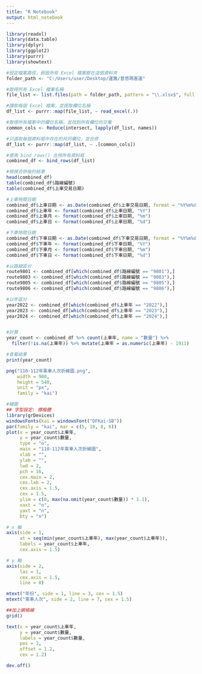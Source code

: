 ```yaml
---
title: "R Notebook"
output: html_notebook
---
```


```r
library(readxl)
library(data.table)
library(dplyr)
library(ggplot2)
library(purrr)
library(showtext)

#設定檔案路徑，假設所有 Excel 檔案都在這個資料夾
folder_path <- "C:/Users/user/Desktop/運籌/普悠瑪客運"

#取得所有 Excel 檔案名稱
file_list <- list.files(path = folder_path, pattern = "\\.xlsx$", full.names = TRUE)

#讀取每個 Excel 檔案，並提取欄位名稱
df_list <- purrr::map(file_list, ~ read_excel(.))

#取得所有檔案中的欄位名稱，並找到所有欄位的交集
common_cols <- Reduce(intersect, lapply(df_list, names))

#只選取每個資料框中存在的共同欄位，並合併
df_list <- purrr::map(df_list, ~ .[common_cols])

#使用 bind_rows() 合併所有資料框
combined_df <- bind_rows(df_list)

#檢視合併後的結果
head(combined_df)
table(combined_df$路線編號)
table(combined_df$上車交易日期)

#上車時間日期
combined_df$上車日期 <- as.Date(combined_df$上車交易日期, format = "%Y%m%d")
combined_df$上車年 <- format(combined_df$上車日期, "%Y")
combined_df$上車月 <- format(combined_df$上車日期, "%m")
combined_df$上車日 <- format(combined_df$上車日期, "%d")

#下車時間日期
combined_df$下車日期 <- as.Date(combined_df$下車交易日期, format = "%Y%m%d")
combined_df$下車年 <- format(combined_df$下車日期, "%Y")
combined_df$下車月 <- format(combined_df$下車日期, "%m")
combined_df$下車日 <- format(combined_df$下車日期, "%d")

#以路線區分
route9801 <- combined_df[which(combined_df$路線編號 == "9801"),]
route9803 <- combined_df[which(combined_df$路線編號 == "9803"),]
route9805 <- combined_df[which(combined_df$路線編號 == "9805"),]
route9806 <- combined_df[which(combined_df$路線編號 == "9806"),]

#以年區分
year2022 <- combined_df[which(combined_df$上車年 == "2022"),]
year2023 <- combined_df[which(combined_df$上車年 == "2023"),]
year2024 <- combined_df[which(combined_df$上車年 == "2024"),]


#計算
year_count <- combined_df %>% count(上車年, name = "數量") %>% 
  filter(!is.na(上車年)) %>% mutate(上車年 = as.numeric(上車年) - 1911)

#查看結果
print(year_count)
```



```r
png("110-112年乘車人次折線圖.png",
    width = 980,
    height = 540,
    unit = "px",
    family = "kai")

#繪圖
## 字型設定: 標楷體
library(grDevices)
windowsFonts(kai = windowsFont("DFKai-SB"))
par(family = "kai", mar = c(5, 10, 8, 6))
plot(x = year_count$上車年,
     y = year_count$數量,
     type = "o",
     main = "110-112年乘車人次折線圖",
     xlab = "",
     ylab = "",
     lwd = 2,
     pch = 16,
     cex.main = 2,
     cex.lab = 2,
     cex.axis = 1.5,
     cex = 1.5,
     ylim = c(0, max(na.omit(year_count$數量)) * 1.1),
     xaxt = "n",
     yaxt = "n",
     bty = "n")

# x 軸
axis(side = 1, 
     at = seq(min(year_count$上車年), max(year_count$上車年)), 
     labels = year_count$上車年, 
     cex.axis = 1.5)

# y 軸
axis(side = 2, 
     las = 1, 
     cex.axis = 1.5, 
     line = 0)

mtext("年份", side = 1, line = 3, cex = 1.5)
mtext("乘車人次", side = 2, line = 7, cex = 1.5)

##加上網格線
grid()

text(x = year_count$上車年,
     y = year_count$數量,
     labels = year_count$數量,
     pos = 3, 
     offset = 1.2, 
     cex = 1.2)

dev.off()
```


```r

```

